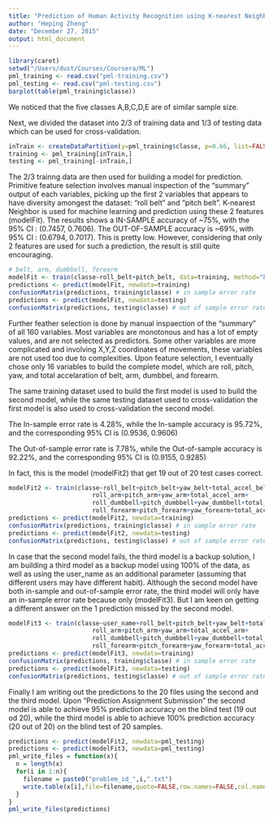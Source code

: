 ```yaml
---
title: "Prediction of Human Activity Recognition using K-nearest Neighbor (KNN)"
author: "Heping Zheng"
date: "December 27, 2015"
output: html_document
---
```



```r
library(caret)
setwd("/Users/dust/Courses/Coursera/ML")
pml_training <- read.csv("pml-training.csv")
pml_testing <- read.csv("pml-testing.csv")
barplot(table(pml_training$classe))
```

We noticed that the five classes A,B,C,D,E are of similar sample size.

Next, we divided the dataset into 2/3 of training data and 1/3 of testing data which can be used for cross-validation.


```r
inTrain <- createDataPartition(y=pml_training$classe, p=0.66, list=FALSE)
training <- pml_training[inTrain,]
testing <- pml_training[-inTrain,]
```

The 2/3 trainng data are then used for building a model for prediction. Primitive feature selection involves manual inspection of the "summary" output of each variables, picking up the first 2 variables that appears to have diversity amongest the dataset: "roll belt" and "pitch belt". K-nearest Neighbor is used for machine learning and prediction using these 2 features (modelFit). The results shows a IN-SAMPLE accuracy of ~75%, with the 95% CI : (0.7457, 0.7606). The OUT-OF-SAMPLE accuracy is ~69%, with 95% CI : (0.6794, 0.7017). This is pretty low. However, considering that only 2 features are used for such a prediction, the result is still quite encouraging.

```r
# belt, arm, dumbbell, forearm
modelFit <- train(classe~roll_belt+pitch_belt, data=training, method="knn")
predictions <- predict(modelFit, newdata=training)
confusionMatrix(predictions, training$classe) # in sample error rate
predictions <- predict(modelFit, newdata=testing)
confusionMatrix(predictions, testing$classe) # out of sample error rate
```

Further feather selection is done by manual inspaection of the "summary" of all 160 variables. Most variables are monotonous and has a lot of empty values, and are not selected as predictors. Some other variables are more complicated and involving X,Y,Z coordinates of movements, these variables are not used too due to complexities. Upon feature selection, I eventually chose only 16 variables to build the complete model, which are roll, pitch, yaw, and total accelaration of belt, arm, dumbbel, and forearm.

The same training dataset used to build the first model is used to build the second model, while the same testing dataset used to cross-validation the first model is also used to cross-validation the second model.

The In-sample error rate is 4.28%, while the In-sample accuracy is 95.72%, and the corresponding 95% CI is (0.9536, 0.9606)

The Out-of-sample error rate is 7.78%, while the Out-of-sample accuracy is 92.22%, and the corresponding 95% CI is (0.9155, 0.9285)

In fact, this is the model (modelFit2) that get 19 out of 20 test cases correct.

```r
modelFit2 <- train(classe~roll_belt+pitch_belt+yaw_belt+total_accel_belt+
                       roll_arm+pitch_arm+yaw_arm+total_accel_arm+
                       roll_dumbbell+pitch_dumbbell+yaw_dumbbell+total_accel_dumbbell+
                       roll_forearm+pitch_forearm+yaw_forearm+total_accel_forearm, data=training, method="knn") # second model with 16 predictors
predictions <- predict(modelFit2, newdata=training)
confusionMatrix(predictions, training$classe) # in sample error rate
predictions <- predict(modelFit2, newdata=testing)
confusionMatrix(predictions, testing$classe) # out of sample error rate
```

In case that the second model fails, the third model is a backup solution, I am building a third model as a backup model using 100% of the data, as well as using the user_name as an additional parameter (assuming that different users may have different habit). Although the second model have both in-sample and out-of-sample error rate, the third model will only have an in-sample error rate because only (modelFit3). But I am keen on getting a different answer on the 1 prediction missed by the second model.

```r
modelFit3 <- train(classe~user_name+roll_belt+pitch_belt+yaw_belt+total_accel_belt+
                       roll_arm+pitch_arm+yaw_arm+total_accel_arm+
                       roll_dumbbell+pitch_dumbbell+yaw_dumbbell+total_accel_dumbbell+
                       roll_forearm+pitch_forearm+yaw_forearm+total_accel_forearm, data=pml_training, method="knn")
predictions <- predict(modelFit3, newdata=training)
confusionMatrix(predictions, training$classe) # in sample error rate
predictions <- predict(modelFit3, newdata=testing)
confusionMatrix(predictions, testing$classe) # out of sample error rate
```

Finally I am writing out the predictions to the 20 files using the second and the third model. Upon "Prediction Assignment Submission" the second model is able to achieve 95% prediction accuracy on the blind test (19 out od 20), while the third model is able to achieve 100% prediction accuracy (20 out of 20) on the blind test of 20 samples.

```r
predictions <- predict(modelFit2, newdata=pml_testing)
predictions <- predict(modelFit3, newdata=pml_testing)
pml_write_files = function(x){
  n = length(x)
  for(i in 1:n){
    filename = paste0("problem_id_",i,".txt")
    write.table(x[i],file=filename,quote=FALSE,row.names=FALSE,col.names=FALSE)
  }
}
pml_write_files(predictions)
```

